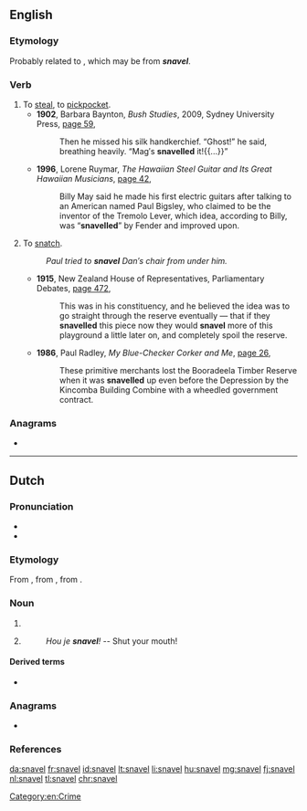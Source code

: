==English==

===Etymology===
Probably related to {{m|en|snaffle}}, which may be from {{etyl|nl|-}} '''''snavel'''''.

===Verb===
{{en-verb|snavels|snavelling|snavelled}}

# To [[steal]], to [[pickpocket]].
#* '''1902''', Barbara Baynton, ''Bush Studies'', 2009, Sydney University Press, [http://books.google.com.au/books?id=lkgOmzNd3tQC&printsec=frontcover&dq=%22snavel%22|%22snavels%22|%22snavelling%22|%22snavelled%22+-intitle:%22%22+-inauthor:%22%22&source=bl&ots=yslydzMpf-&sig=eh54l5x67m-I_wCKohroV8aKT4I&hl=en&sa=X&ei=nM9VUP-mDa2UiQeVwYCADQ&redir_esc=y#v=onepage&q=%22snavel%22|%22snavels%22|%22snavelling%22|%22snavelled%22%20-intitle%3A%22%22%20-inauthor%3A%22%22&f=false page 59],
#*: Then he missed his silk handkerchief. “Ghost!” he said, breathing heavily. “Mag′s '''snavelled''' it!{{...}}”
#* '''1996''', Lorene Ruymar, ''The Hawaiian Steel Guitar and Its Great Hawaiian Musicians'', [http://books.google.com.au/books?id=WlDSDopg3HoC&pg=PA42&lpg=PA42&dq=%22snavel%22|%22snavels%22|%22snavelling%22|%22snavelled%22+-intitle:%22%22+-inauthor:%22%22&source=bl&ots=Y5Gj4yMN0i&sig=uitysVEdhChg18fRa3Z_8HRxpW0&hl=en&sa=X&ei=_tBVUPXHKaeuiAf_4oDQDQ&redir_esc=y#v=onepage&q=%22snavel%22|%22snavels%22|%22snavelling%22|%22snavelled%22%20-intitle%3A%22%22%20-inauthor%3A%22%22&f=false page 42],
#*: Billy May said he made his first electric guitars after talking to an American named Paul Bigsley, who claimed to be the inventor of the Tremolo Lever, which idea, according to Billy, was “'''snavelled'''” by Fender and improved upon.
# {{lb|en|Australia|New Zealand}} To [[snatch]].
#: ''Paul tried to '''snavel''' Dan′s chair from under him.''
#* '''1915''', New Zealand House of Representatives, Parliamentary Debates, [http://books.google.com.au/books?id=PegkAQAAIAAJ&q=%22snavel%22|%22snavels%22%22snavelling%22|%22snavelled%22+-intitle:%22%22+-inauthor:%22%22&dq=%22snavel%22|%22snavels%22%22snavelling%22|%22snavelled%22+-intitle:%22%22+-inauthor:%22%22&source=bl&ots=F3KkniAbSM&sig=E9CksIGew2rGfctVWiO6ZJEJ0Og&hl=en&sa=X&ei=Wc5VUJr8NuiUiAfqvoDQDg&redir_esc=y page 472],
#*: This was in his constituency, and he believed the idea was to go straight through the reserve eventually — that if they '''snavelled''' this piece now they would '''snavel''' more of this playground a little later on, and completely spoil the reserve.
#* '''1986''', Paul Radley, ''My Blue-Checker Corker and Me'', [http://books.google.com.au/books?id=aighAQAAIAAJ&q=%22snavelling%22|%22snavelled%22+-intitle:%22%22+-inauthor:%22%22&dq=%22snavelling%22|%22snavelled%22+-intitle:%22%22+-inauthor:%22%22&source=bl&ots=jHEJ9LxtfZ&sig=Gja7Asm6nE7fvsjKeo4SX2C4W-0&hl=en&sa=X&ei=UtlVUMqJIeyuiQfIrYGwAQ&redir_esc=y page 26],
#*: These primitive merchants lost the Booradeela Timber Reserve when it was '''snavelled''' up even before the Depression by the Kincomba Building Combine with a wheedled government contract.

===Anagrams===
* {{l|en|navels}}

----

==Dutch==
{{wikipedia|lang=nl}}

===Pronunciation===
* {{audio|Nl-snavel.ogg|Audio|lang=nl}}
* {{hyphenation|sna|vel|lang=nl}}

===Etymology===
From {{inh|nl|dum|snavel}}, from {{inh|nl|odt|*snaval}}, from {{inh|nl|gem-pro|*snabulaz}}.

===Noun===
{{nl-noun|m|-s|snaveltje}}

# {{l|en|beak}}
# {{lb|nl|derogatory}} {{l|en|mouth}}
#: ''Hou je '''snavel'''!'' -- Shut your mouth!

====Derived terms====
* {{l|nl|haaksnavel}}

===Anagrams===
* {{l|nl|slaven}}

===References===
<references/>

[[Category:en:Crime]]

[[da:snavel]]
[[fr:snavel]]
[[id:snavel]]
[[lt:snavel]]
[[li:snavel]]
[[hu:snavel]]
[[mg:snavel]]
[[fj:snavel]]
[[nl:snavel]]
[[tl:snavel]]
[[chr:snavel]]